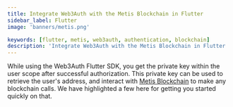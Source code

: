 ```yaml
---
title: Integrate Web3Auth with the Metis Blockchain in Flutter
sidebar_label: Flutter
image: 'banners/metis.png'

keywords: [flutter, metis, web3auth, authentication, blockchain]
description: 'Integrate Web3Auth with the Metis Blockchain in Flutter | Documentation - Web3Auth'
---
```



<SEO
  title="Integrate Web3Auth with the Metis Blockchain in Flutter"
  description="Integrate Web3Auth with the Metis Blockchain in Flutter | Documentation - Web3Auth"
  image="https://web3auth.io/docs/banners/metis.png"
  slug="/embedded-wallets/connect-blockchain/evm/metis/flutter"
/>

While using the Web3Auth Flutter SDK, you get the private key within the user scope after successful authorization. This private key can be used to retrieve the user's address, and interact with [Metis Blockchain](https://metis.io) to make any blockchain calls. We have highlighted a few here for getting you started quickly on that.

<EVMInteraction />

